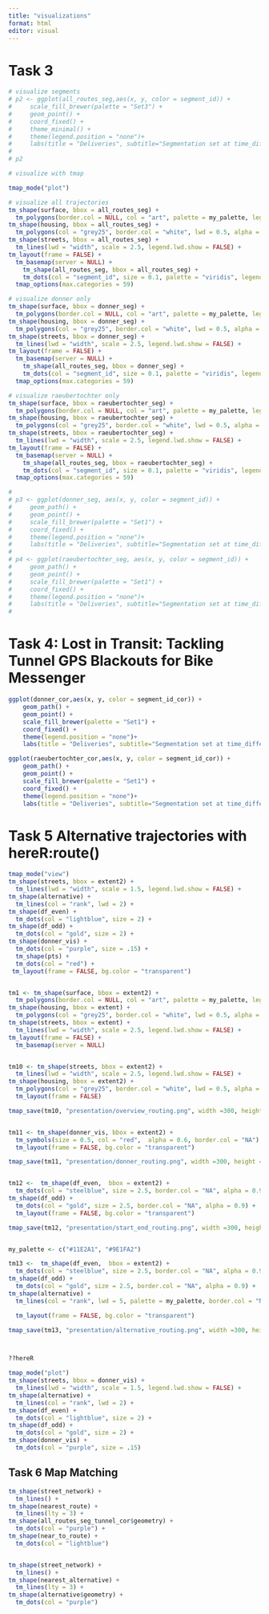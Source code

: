 ```yaml
---
title: "visualizations"
format: html
editor: visual
---
```


# Task 3

```r
# visualize segments
# p2 <- ggplot(all_routes_seg,aes(x, y, color = segment_id)) +
#     scale_fill_brewer(palette = "Set3") +
#     geom_point() +
#     coord_fixed() +
#     theme_minimal() +
#     theme(legend.position = "none")+
#     labs(title = "Deliveries", subtitle="Segmentation set at time_difference > 10s \nSegments < 60s removed") 
# 
# p2

# visualize with tmap

tmap_mode("plot")

# visualize all trajectories
tm_shape(surface, bbox = all_routes_seg) +
  tm_polygons(border.col = NULL, col = "art", palette = my_palette, legend.show = F, ) +
tm_shape(housing, bbox = all_routes_seg) +
  tm_polygons(col = "grey25", border.col = "white", lwd = 0.5, alpha = .9) +
tm_shape(streets, bbox = all_routes_seg) +
  tm_lines(lwd = "width", scale = 2.5, legend.lwd.show = FALSE) +
tm_layout(frame = FALSE) +
  tm_basemap(server = NULL) +
    tm_shape(all_routes_seg, bbox = all_routes_seg) +
    tm_dots(col = "segment_id", size = 0.1, palette = "viridis", legend.show = FALSE) +
  tmap_options(max.categories = 59)

# visualize donner only
tm_shape(surface, bbox = donner_seg) +
  tm_polygons(border.col = NULL, col = "art", palette = my_palette, legend.show = F, ) +
tm_shape(housing, bbox = donner_seg) +
  tm_polygons(col = "grey25", border.col = "white", lwd = 0.5, alpha = .9) +
tm_shape(streets, bbox = donner_seg) +
  tm_lines(lwd = "width", scale = 2.5, legend.lwd.show = FALSE) +
tm_layout(frame = FALSE) +
  tm_basemap(server = NULL) +
    tm_shape(all_routes_seg, bbox = donner_seg) +
    tm_dots(col = "segment_id", size = 0.1, palette = "viridis", legend.show = FALSE) +
  tmap_options(max.categories = 59)

# visualize raeubertochter only
tm_shape(surface, bbox = raeubertochter_seg) +
  tm_polygons(border.col = NULL, col = "art", palette = my_palette, legend.show = F, ) +
tm_shape(housing, bbox = raeubertochter_seg) +
  tm_polygons(col = "grey25", border.col = "white", lwd = 0.5, alpha = .9) +
tm_shape(streets, bbox = raeubertochter_seg) +
  tm_lines(lwd = "width", scale = 2.5, legend.lwd.show = FALSE) +
tm_layout(frame = FALSE) +
  tm_basemap(server = NULL) +
    tm_shape(all_routes_seg, bbox = raeubertochter_seg) +
    tm_dots(col = "segment_id", size = 0.1, palette = "viridis", legend.show = FALSE) +
  tmap_options(max.categories = 59)

# 
# p3 <- ggplot(donner_seg, aes(x, y, color = segment_id)) +
#     geom_path() +
#     geom_point() +
#     scale_fill_brewer(palette = "Set1") +
#     coord_fixed() +
#     theme(legend.position = "none")+
#     labs(title = "Deliveries", subtitle="Segmentation set at time_difference > 10s \nSegments < 120s removed")  
# 
# p4 <- ggplot(raeubertochter_seg, aes(x, y, color = segment_id)) +
#     geom_path() +
#     geom_point() +
#     scale_fill_brewer(palette = "Set1") +
#     coord_fixed() +
#     theme(legend.position = "none")+
#     labs(title = "Deliveries", subtitle="Segmentation set at time_difference > 10s \nSegments < 120s removed")  
# 

```

# Task 4: Lost in Transit: Tackling Tunnel GPS Blackouts for Bike Messenger

```r

ggplot(donner_cor,aes(x, y, color = segment_id_cor)) +
    geom_path() +
    geom_point() +
    scale_fill_brewer(palette = "Set1") +
    coord_fixed() +
    theme(legend.position = "none")+
    labs(title = "Deliveries", subtitle="Segmentation set at time_difference > 10s \nSegments < 120s removed \nTunnel Challenge incl.")

ggplot(raeubertochter_cor,aes(x, y, color = segment_id_cor)) +
    geom_path() +
    geom_point() +
    scale_fill_brewer(palette = "Set1") +
    coord_fixed() +
    theme(legend.position = "none")+
    labs(title = "Deliveries", subtitle="Segmentation set at time_difference > 10s \nSegments < 120s removed \nTunnel Challenge incl.")


```


# Task 5 Alternative trajectories with hereR:route()

```r
tmap_mode("view")
tm_shape(streets, bbox = extent2) +
  tm_lines(lwd = "width", scale = 1.5, legend.lwd.show = FALSE) +
tm_shape(alternative) +
  tm_lines(col = "rank", lwd = 2) +
tm_shape(df_even) +
  tm_dots(col = "lightblue", size = 2) +
tm_shape(df_odd) +
  tm_dots(col = "gold", size = 2) +
tm_shape(donner_vis) +
  tm_dots(col = "purple", size = .15) +
  tm_shape(pts) +
  tm_dots(col = "red") +
 tm_layout(frame = FALSE, bg.color = "transparent")


tm1 <- tm_shape(surface, bbox = extent2) +
  tm_polygons(border.col = NULL, col = "art", palette = my_palette, legend.show = F, ) +
tm_shape(housing, bbox = extent) +
  tm_polygons(col = "grey25", border.col = "white", lwd = 0.5, alpha = .9) +
tm_shape(streets, bbox = extent) +
  tm_lines(lwd = "width", scale = 2.5, legend.lwd.show = FALSE) +
tm_layout(frame = FALSE) +
  tm_basemap(server = NULL)


tm10 <- tm_shape(streets, bbox = extent2) +
  tm_lines(lwd = "width", scale = 2.5, legend.lwd.show = FALSE) +
tm_shape(housing, bbox = extent2) +
  tm_polygons(col = "grey25", border.col = "white", lwd = 0.5, alpha = .9) +
  tm_layout(frame = FALSE)

tmap_save(tm10, "presentation/overview_routing.png", width =300, height = 150, dpi = 1000, units = "mm")


tm11 <- tm_shape(donner_vis, bbox = extent2) +
  tm_symbols(size = 0.5, col = "red",  alpha = 0.6, border.col = "NA") +
  tm_layout(frame = FALSE, bg.color = "transparent") 

tmap_save(tm11, "presentation/donner_routing.png", width =300, height = 150, dpi = 1000, units = "mm", bg="transparent")


tm12 <-  tm_shape(df_even,  bbox = extent2) +
  tm_dots(col = "steelblue", size = 2.5, border.col = "NA", alpha = 0.9) +
tm_shape(df_odd) +
  tm_dots(col = "gold", size = 2.5, border.col = "NA", alpha = 0.9) +
  tm_layout(frame = FALSE, bg.color = "transparent") 

tmap_save(tm12, "presentation/start_end_routing.png", width =300, height = 150, dpi = 1000, units = "mm", bg="transparent")


my_palette <- c("#11E2A1", "#9E1FA2")

tm13 <-  tm_shape(df_even,  bbox = extent2) +
  tm_dots(col = "steelblue", size = 2.5, border.col = "NA", alpha = 0.9) +
tm_shape(df_odd) +
  tm_dots(col = "gold", size = 2.5, border.col = "NA", alpha = 0.9) +
tm_shape(alternative) +
  tm_lines(col = "rank", lwd = 5, palette = my_palette, border.col = "NA", legend.col.show = F) +

  tm_layout(frame = FALSE, bg.color = "transparent") 

tmap_save(tm13, "presentation/alternative_routing.png", width =300, height = 150, dpi = 1000, units = "mm", bg="transparent")



??hereR

tmap_mode("plot")
tm_shape(streets, bbox = donner_vis) +
  tm_lines(lwd = "width", scale = 1.5, legend.lwd.show = FALSE) +
tm_shape(alternative) +
  tm_lines(col = "rank", lwd = 2) +
tm_shape(df_even) +
  tm_dots(col = "lightblue", size = 2) +
tm_shape(df_odd) +
  tm_dots(col = "gold", size = 2) +
tm_shape(donner_vis) +
  tm_dots(col = "purple", size = .15) 

```

## Task 6 Map Matching

```r
tm_shape(street_network) +
  tm_lines() +
tm_shape(nearest_route) +
  tm_lines(lty = 3) +
tm_shape(all_routes_seg_tunnel_cor$geometry) +
  tm_dots(col = "purple") +
tm_shape(near_to_route) +
  tm_dots(col = "lightblue")


tm_shape(street_network) +
  tm_lines() +
tm_shape(nearest_alternative) +
  tm_lines(lty = 3) +
tm_shape(alternative$geometry) +
  tm_dots(col = "purple")
```

